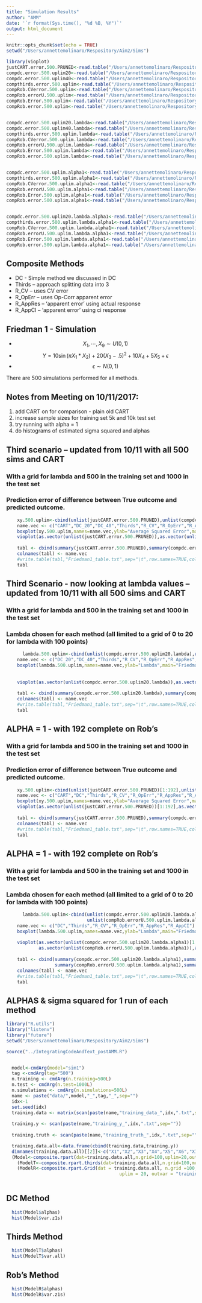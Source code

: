 ```yaml
---
title: "Simulation Results"
author: "AMM"
date: '`r format(Sys.time(), "%d %B, %Y")`'
output: html_document
---
```


```r
knitr::opts_chunk$set(echo = TRUE)
setwd("/Users/annettemolinaro/Respository/Aim2/Sims")

library(vioplot)
justCART.error.500.PRUNED<-read.table("/Users/annettemolinaro/Respository/Aim2/Sims/friedman1_500_justCART_Train500_PRUNED_ErrorToTruth.txt")
compdc.error.500.uplim20<-read.table("/Users/annettemolinaro/Respository/Aim2/Sims/friedman1_500_CompositeDC_Train500_uplim20_ErrorToTruth.txt")
compdc.error.500.uplim40<-read.table("/Users/annettemolinaro/Respository/Aim2/Sims/friedman1_500_CompositeDC_Train500_uplim40_ErrorToTruth.txt")
compthirds.error.500.uplim<-read.table("/Users/annettemolinaro/Respository/Aim2/Sims/friedman1_500_CompositeThirds_500_uplim_ErrorToTruth.txt")
compRob.CVerror.500.uplim<-read.table("/Users/annettemolinaro/Respository/Aim2/Sims/friedman1_500_CompositeRob_500_uplim_ErrorToTruth.txt")
compRob.errorU.500.uplim<-read.table("/Users/annettemolinaro/Respository/Aim2/Sims/friedman1_500_CompositeRob_500_uplim_ErrorToTruth.errorU.lambdas.txt")
compRob.Error.500.uplim<-read.table("/Users/annettemolinaro/Respository/Aim2/Sims/friedman1_500_CompositeRob_500_uplim_ErrorToTruth.ErrorOptimisim.Lambdas.txt")
compRob.error.500.uplim<-read.table("/Users/annettemolinaro/Respository/Aim2/Sims/friedman1_500_CompositeRob_500_uplim_ErrorToTruth.error.lambdas.txt")


compdc.error.500.uplim20.lambda<-read.table("/Users/annettemolinaro/Respository/Aim2/Sims/friedman1_500_CompositeDC_Train500_uplim20_MinErrorLambda.txt")
compdc.error.500.uplim40.lambda<-read.table("/Users/annettemolinaro/Respository/Aim2/Sims/friedman1_500_CompositeDC_Train500_uplim40_MinErrorLambda.txt")
compthirds.error.500.uplim.lambda<-read.table("/Users/annettemolinaro/Respository/Aim2/Sims/friedman1_500_CompositeThirds_500_uplim_MinErrorLambda.txt")
compRob.CVerror.500.uplim.lambda<-read.table("/Users/annettemolinaro/Respository/Aim2/Sims/friedman1_500_CompositeRob_500_uplim_MinErrorLambda.txt")
compRob.errorU.500.uplim.lambda<-read.table("/Users/annettemolinaro/Respository/Aim2/Sims/friedman1_500_CompositeRob_500_uplim_MinErrorLambda.errorU.lambdas.txt")
compRob.Error.500.uplim.lambda<-read.table("/Users/annettemolinaro/Respository/Aim2/Sims/friedman1_500_CompositeRob_500_uplim_MinErrorLambda.ErrorOptimisim.Lambdas.txt")
compRob.error.500.uplim.lambda<-read.table("/Users/annettemolinaro/Respository/Aim2/Sims/friedman1_500_CompositeRob_500_uplim_MinErrorLambda.error.lambdas.txt")


compdc.error.500.uplim.alpha1<-read.table("/Users/annettemolinaro/Respository/Aim2/Sims/alpha1_friedman1_500_CompositeDC_Train500_PRUNED_ErrorToTruth.txt")
compthirds.error.500.uplim.alpha1<-read.table("/Users/annettemolinaro/Respository/Aim2/Sims/alpha1_friedman1_500_CompositeThirds_500_uplim_ErrorToTruth.txt")
compRob.CVerror.500.uplim.alpha1<-read.table("/Users/annettemolinaro/Respository/Aim2/Sims/alpha1_friedman1_500_CompositeRob_500_uplim_ErrorToTruth.txt")
compRob.errorU.500.uplim.alpha1<-read.table("/Users/annettemolinaro/Respository/Aim2/Sims/alpha1_friedman1_500_CompositeRob_500_uplim_ErrorToTruth.errorU.lambdas.txt")
compRob.Error.500.uplim.alpha1<-read.table("/Users/annettemolinaro/Respository/Aim2/Sims/alpha1_friedman1_500_CompositeRob_500_uplim_ErrorToTruth.ErrorOptimisim.Lambdas.txt")
compRob.error.500.uplim.alpha1<-read.table("/Users/annettemolinaro/Respository/Aim2/Sims/alpha1_friedman1_500_CompositeRob_500_uplim_ErrorToTruth.error.lambdas.txt")


compdc.error.500.uplim20.lambda.alpha1<-read.table("/Users/annettemolinaro/Respository/Aim2/Sims/alpha1_friedman1_500_CompositeDC_Train500_PRUNED_MinErrorLambda.txt")
compthirds.error.500.uplim.lambda.alpha1<-read.table("/Users/annettemolinaro/Respository/Aim2/Sims/alpha1_friedman1_500_CompositeThirds_500_uplim_MinErrorLambda.txt")
compRob.CVerror.500.uplim.lambda.alpha1<-read.table("/Users/annettemolinaro/Respository/Aim2/Sims/alpha1_friedman1_500_CompositeRob_500_uplim_MinErrorLambda.txt")
compRob.errorU.500.uplim.lambda.alpha1<-read.table("/Users/annettemolinaro/Respository/Aim2/Sims/alpha1_friedman1_500_CompositeRob_500_uplim_MinErrorLambda.errorU.lambdas.txt")
compRob.Error.500.uplim.lambda.alpha1<-read.table("/Users/annettemolinaro/Respository/Aim2/Sims/alpha1_friedman1_500_CompositeRob_500_uplim_MinErrorLambda.ErrorOptimisim.Lambdas.txt")
compRob.error.500.uplim.lambda.alpha1<-read.table("/Users/annettemolinaro/Respository/Aim2/Sims/alpha1_friedman1_500_CompositeRob_500_uplim_MinErrorLambda.error.lambdas.txt")


```
## Composite Methods
* DC - Simple method we discussed in DC
* Thirds -- approach splitting data into 3
* R_CV -- uses CV error
* R_OpErr -- uses Op-Corr apparent error
* R_AppRes -- 'apparent error' using actual response
* R_AppCI -- 'apparent error' using ci response

## Friedman 1 - Simulation 

* $$X_{1}, \cdots,X_{9} \sim U(0,1)$$
* $$ Y= 10 \sin(\pi X_1\ast X_2)+20(X_{3}-.5)^2+10X_4+5X_{5}+\epsilon$$
* $$ \epsilon \sim N(0,1)$$

There are 500 simulations performed for all methods. 

## Notes from Meeting on 10/11/2017:
1. add CART on for comparison - plain old CART
2. increase sample sizes for training set 5k and 10k test set
3. try running with alpha = 1
4. do histograms of estimated sigma squared and alphas




## Third scenario -- updated from 10/11 with all 500 sims and CART
### With a grid for lambda and 500 in the training set and 1000 in the test set  
### Prediction error of difference between True outcome and predicted outcome.
```r

    xy.500.uplim<-cbind(unlist(justCART.error.500.PRUNED),unlist(compdc.error.500.uplim20),unlist(compdc.error.500.uplim40),unlist(compthirds.error.500.uplim),unlist(compRob.CVerror.500.uplim),unlist(compRob.Error.500.uplim),unlist(compRob.errorU.500.uplim),unlist(compRob.error.500.uplim))
    name.vec <- c("CART","DC_20","DC_40","Thirds","R_CV","R_OpErr","R_AppRes","R_AppCI")
    boxplot(xy.500.uplim,names=name.vec,ylab="Average Squared Error",main="Friedman 1")
    vioplot(as.vector(unlist(justCART.error.500.PRUNED)),as.vector(unlist(compdc.error.500.uplim20)),as.vector(unlist(compdc.error.500.uplim40)),as.vector(unlist(compthirds.error.500.uplim)),as.vector(unlist(compRob.CVerror.500.uplim)),as.vector(unlist(compRob.Error.500.uplim)),as.vector(unlist(compRob.errorU.500.uplim)),as.vector(unlist(compRob.error.500.uplim)),names=name.vec)
    
    tabl <- cbind(summary(justCART.error.500.PRUNED),summary(compdc.error.500.uplim20),summary(compdc.error.500.uplim40),summary(compthirds.error.500.uplim),summary(compRob.CVerror.500.uplim),summary(compRob.Error.500.uplim),summary(compRob.errorU.500.uplim),summary(compRob.error.500.uplim))
    colnames(tabl) <- name.vec
    #write.table(tabl,"Friedman1_table.txt",sep="\t",row.names=TRUE,col.names=TRUE,quote=FALSE)
    tabl
```
 
## Third Scenario - now looking at lambda values -- updated from 10/11 with all 500 sims and CART
### With a grid for lambda and 500 in the training set and 1000 in the test set  
### Lambda chosen for each method (all limited to a grid of 0 to 20 for lambda with 100 points)
```r
      lambda.500.uplim<-cbind(unlist(compdc.error.500.uplim20.lambda),unlist(compdc.error.500.uplim40.lambda),unlist(compthirds.error.500.uplim.lambda),unlist(compRob.CVerror.500.uplim.lambda),unlist(compRob.Error.500.uplim.lambda),unlist(compRob.errorU.500.uplim.lambda),unlist(compRob.error.500.uplim.lambda))
    name.vec <- c("DC_20","DC_40","Thirds","R_CV","R_OpErr","R_AppRes","R_AppCI")
    boxplot(lambda.500.uplim,names=name.vec,ylab="Lambda",main="Friedman 1")
    
    
    vioplot(as.vector(unlist(compdc.error.500.uplim20.lambda)),as.vector(unlist(compdc.error.500.uplim40.lambda)),as.vector(unlist(compthirds.error.500.uplim.lambda)),as.vector(unlist(compRob.CVerror.500.uplim.lambda)),as.vector(unlist(compRob.Error.500.uplim.lambda)),as.vector(unlist(compRob.errorU.500.uplim.lambda)),as.vector(unlist(compRob.error.500.uplim.lambda)),names=name.vec)
    
    tabl <- cbind(summary(compdc.error.500.uplim20.lambda),summary(compdc.error.500.uplim40.lambda),summary(compthirds.error.500.uplim.lambda),summary(compRob.CVerror.500.uplim.lambda),summary(compRob.Error.500.uplim.lambda),summary(compRob.errorU.500.uplim.lambda),summary(compRob.error.500.uplim.lambda))
    colnames(tabl) <- name.vec
    #write.table(tabl,"Friedman1_table.txt",sep="\t",row.names=TRUE,col.names=TRUE,quote=FALSE)
    tabl
```

## ALPHA = 1  - with 192 complete on Rob's 
### With a grid for lambda and 500 in the training set and 1000 in the test set  
### Prediction error of difference between True outcome and predicted outcome.
```r

    xy.500.uplim<-cbind(unlist(justCART.error.500.PRUNED)[1:192],unlist(compdc.error.500.uplim.alpha1)[1:192],unlist(compthirds.error.500.uplim.alpha1)[1:192],unlist(compRob.CVerror.500.uplim.alpha1),unlist(compRob.Error.500.uplim.alpha1),unlist(compRob.errorU.500.uplim.alpha1),unlist(compRob.error.500.uplim.alpha1))
    name.vec <- c("CART","DC","Thirds","R_CV","R_OpErr","R_AppRes","R_AppCI")
    boxplot(xy.500.uplim,names=name.vec,ylab="Average Squared Error",main="Friedman 1")
    vioplot(as.vector(unlist(justCART.error.500.PRUNED))[1:192],as.vector(unlist(compdc.error.500.uplim.alpha1))[1:192],as.vector(unlist(compthirds.error.500.uplim.alpha1))[1:192],as.vector(unlist(compRob.CVerror.500.uplim.alpha1)),as.vector(unlist(compRob.Error.500.uplim.alpha1)),as.vector(unlist(compRob.errorU.500.uplim.alpha1)),as.vector(unlist(compRob.error.500.uplim.alpha1)),names=name.vec)
    
    tabl <- cbind(summary(justCART.error.500.PRUNED),summary(compdc.error.500.uplim.alpha1),summary(compthirds.error.500.uplim.alpha1),summary(compRob.CVerror.500.uplim.alpha1),summary(compRob.Error.500.uplim.alpha1),summary(compRob.errorU.500.uplim.alpha1),summary(compRob.error.500.uplim.alpha1))
    colnames(tabl) <- name.vec
    #write.table(tabl,"Friedman1_table.txt",sep="\t",row.names=TRUE,col.names=TRUE,quote=FALSE)
    tabl
```

## ALPHA = 1 - with 192 complete on Rob's 
### With a grid for lambda and 500 in the training set and 1000 in the test set  
### Lambda chosen for each method (all limited to a grid of 0 to 20 for lambda with 100 points)
```r
      lambda.500.uplim<-cbind(unlist(compdc.error.500.uplim20.lambda.alpha1)[1:192],unlist(compthirds.error.500.uplim.lambda.alpha1)[1:192],unlist(compRob.CVerror.500.uplim.lambda.alpha1),unlist(compRob.Error.500.uplim.lambda.alpha1),
                              unlist(compRob.errorU.500.uplim.lambda.alpha1),unlist(compRob.error.500.uplim.lambda.alpha1))
    name.vec <- c("DC","Thirds","R_CV","R_OpErr","R_AppRes","R_AppCI")
    boxplot(lambda.500.uplim,names=name.vec,ylab="Lambda",main="Friedman 1")
    
    vioplot(as.vector(unlist(compdc.error.500.uplim20.lambda.alpha1)[1:192]),as.vector(unlist(compthirds.error.500.uplim.lambda.alpha1)[1:192]),as.vector(unlist(compRob.CVerror.500.uplim.lambda.alpha1)),as.vector(unlist(compRob.Error.500.uplim.lambda.alpha1)),
            as.vector(unlist(compRob.errorU.500.uplim.lambda.alpha1)),as.vector(unlist(compRob.error.500.uplim.lambda.alpha1)),names=name.vec)
    
    tabl <- cbind(summary(compdc.error.500.uplim20.lambda.alpha1),summary(compthirds.error.500.uplim.lambda.alpha1),summary(compRob.CVerror.500.uplim.lambda.alpha1),summary(compRob.Error.500.uplim.lambda.alpha1),
                  summary(compRob.errorU.500.uplim.lambda.alpha1),summary(compRob.error.500.uplim.lambda.alpha1))
    colnames(tabl) <- name.vec
    #write.table(tabl,"Friedman1_table.txt",sep="\t",row.names=TRUE,col.names=TRUE,quote=FALSE)
    tabl
```


## ALPHAS & sigma squared for 1 run of each method

```r
library("R.utils")
library("listenv")
library("future")
setwd("/Users/annettemolinaro/Respository/Aim2/Sims")

source("../IntegratingCodeAndText_postAMM.R")


  model<-cmdArg(model="sim1")
  tag <-cmdArg(tag="500")
  n.training <- cmdArg(n.training=500L)
  n.test <- cmdArg(n.test=1000L)
  n.simulations <- cmdArg(n.simulations=500L)
  name <- paste("data/",model,"_",tag,"_",sep="")
  idx<-1
  set.seed(idx)
  training.data <- matrix(scan(paste(name,"training_data_",idx,".txt",sep="")),nrow=n.training,byrow=TRUE)
  
  training.y <- scan(paste(name,"training_y_",idx,".txt",sep=""))
 
  training.truth <- scan(paste(name,"training_truth_",idx,".txt",sep=""))

  training.data.all<-data.frame(cbind(training.data,training.y))
  dimnames(training.data.all)[[2]]<-c("X1","X2","X3","X4","X5","X6","X7","X8","X9","training.y")
  (Model<-composite.rpart(dat=training.data.all,n.grid=100,uplim=20,outvar="training.y",alpha.Fixed=FALSE))
    (ModelT<-composite.rpart.thirds(dat=training.data.all,n.grid=100,mult=4,uplim=20,outvar="training.y",alpha.Fixed=FALSE))
    (ModelR<-composite.rpart.Grid(dat = training.data.all, n.grid =100, mult = 1, 
                                          uplim = 20, outvar = "training.y", prop.learning = 0.5,alpha.Fixed=FALSE))
  
```

## DC Method
```r

  hist(Model$alphas)
  hist(Model$var.z1s)
```

## Thirds Method
```r

  hist(ModelT$alphas)
  hist(ModelT$var.all)
```


## Rob's Method
```r

  hist(ModelR$alphas)
  hist(ModelR$var.z1s)
```

